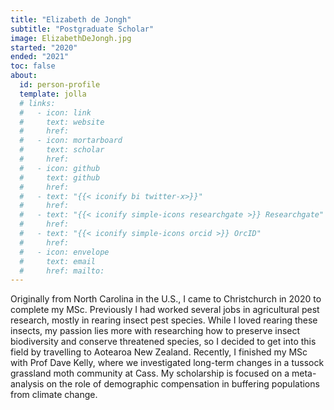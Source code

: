```yaml
---
title: "Elizabeth de Jongh"
subtitle: "Postgraduate Scholar"
image: ElizabethDeJongh.jpg
started: "2020"
ended: "2021"
toc: false
about:
  id: person-profile
  template: jolla
  # links:
  #   - icon: link
  #     text: website
  #     href: 
  #   - icon: mortarboard
  #     text: scholar
  #     href: 
  #   - icon: github
  #     text: github
  #     href: 
  #   - text: "{{< iconify bi twitter-x>}}"
  #     href:
  #   - text: "{{< iconify simple-icons researchgate >}} Researchgate"
  #     href: 
  #   - text: "{{< iconify simple-icons orcid >}} OrcID"
  #     href:
  #   - icon: envelope
  #     text: email
  #     href: mailto: 
---
```


Originally from North Carolina in the U.S., I came to Christchurch in 2020 to complete my MSc. Previously I had worked several jobs in agricultural pest research, mostly in rearing insect pest species. While I loved rearing these insects, my passion lies more with researching how to preserve insect biodiversity and conserve threatened species, so I decided to get into this field by travelling to Aotearoa New Zealand. Recently, I finished my MSc with Prof Dave Kelly, where we investigated long-term changes in a tussock grassland moth community at Cass. My scholarship is focused on a meta-analysis on the role of demographic compensation in buffering populations from climate change.
